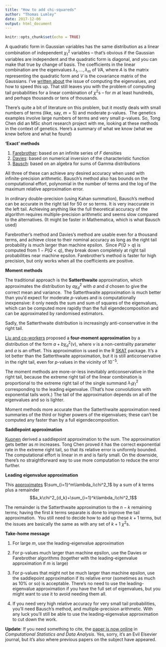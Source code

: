 ```yaml
---
title: "How to add chi-squareds"
author: "Thomas Lumley"
date: 2017-12-06
output: html_document
---
```


```r
knitr::opts_chunk$set(echo = TRUE)
```

A quadratic form in Gaussian variables has the same distribution as a linear combination of independent $\chi^2_1$ variables -- that’s obvious if the Gaussian variables are independent and the quadratic form is diagonal, and you can make that true by change of basis. The coefficients in the linear combination are the eigenvalues $\lambda_1,\dots,\lambda_m$ of $VA$, where $A$ is the matrix representing the quadratic form and $V$ is the covariance matrix of the Gaussians. I’ve [written about](https://notstatschat.netlify.com/2016/09/27/large-quadratic-forms/) the issue of computing the eigenvalues, and how to speed this up. That still leaves you with the problem of computing tail probabilities for a linear combination of $\chi^2$s -- for $m$ at least hundreds, and perhaps thousands or tens of thousands. 

There’s quite a bit of literature on this problem, but it mostly deals with small numbers of terms (like, say, $m=5$) and moderate p-values.  The genetics examples involve large numbers of terms and very small p-values. So, Tong Chen did an MSc short research project with me, looking at these methods in the context of genetics. Here’s a summary of what we know (what we knew before and what he found)

**‘Exact’ methods  
**

1.  [Farebrother](https://www.jstor.org/stable/2347721): based on an infinite series of $F$ densities  
2.  [Davies](https://www.jstor.org/stable/2346911): based on numerical inversion of the characteristic function
3.  [Bausch](https://arxiv.org/abs/1208.2691): based on an algebra for sums of Gamma distributions

All three of these can achieve any desired accuracy when used with infinite-precision arithmetic. Bausch’s method also has bounds on the computational effort, polynomial in the number of terms and the log of the maximum relative approximation error.

In ordinary double-precision (using Kahan summation), Bausch’s method can be accurate in the right tail for 50 or so terms. It is very inaccurate in the left tail. Achieving anything like the full theoretical accuracy of the algorithm requires multiple-precision arithmetic and seems slow compared to the alternatives. (It might be faster in Mathematica, which is what Bausch used)

Farebrother’s method and Davies’s method are usable even for a thousand terms, and achieve close to their nominal accuracy as long as the right tail probability is much larger than machine epsilon.  Since $P(Q>q)$ is computed from $1-P(Q<q)$, they break down completely at right tail probabilities near machine epsilon. Farebrother’s method is faster for high precision, but only works when all the coefficients are positive. 

**Moment methods**

The traditional approach is the **Satterthwaite** approximation, which approximates the distribution by $a\chi^2_d$ with $a$ and $d$ chosen to give the correct mean and variance.  The Satterthwaite approximation is much better than you’d expect for moderate $p$-values and is computationally inexpensive: it only needs the sum and sum of squares of the eigenvalues, which can be computed more rapidly than the full eigendecomposition and can be approximated by randomised estimators.

Sadly, the Satterthwaite distribution is increasingly anti-conservative in the right tail.

[Liu and co-workers](https://www.sciencedirect.com/science/article/pii/S0167947308005653) proposed a **four-moment approximation** by a distribution of the form $a+b\chi^2_d(\nu)$, where $\nu$ is a non-centrality parameter and $a$ is an offset. This approximation is used in the R [SKAT](https://www.hsph.harvard.edu/skat/) package. It’s a lot better than the Satterthwaite approximation, but it is still anticonservative in the right tail, even for $p$-values in the vicinity of $10^{-5}$.

The moment methods are more-or-less inevitably anticonservative in the right tail, because the extreme right tail of the linear combination is proportional to the extreme right tail of the single summand $\lambda_1\chi^2_1$ corresponding to the leading eigenvalue. (That’s how convolutions with exponential tails work.) The tail of the approximation depends on all of the eigenvalues and so is lighter. 

Moment methods more accurate than the Satterthwaite approximation need summaries of the third or higher powers of the eigenvalues; these can’t be computed any faster than by a full eigendecomposition.

**Saddlepoint approximation**

[Kuonen](https://www.jstor.org/stable/2673596) derived a saddlepoint approximation to the sum. The approximation gets better as $m$ increases. Tong Chen proved it has the correct exponential rate in the extreme right tail, so that its relative error is uniformly bounded. The computational effort is linear in $m$ and is fairly small. On the downside, there’s no straightforward way to use more computation to reduce the error further.

**Leading eigenvalue approximation**

This [approximates](https://www.biorxiv.org/content/early/2016/11/04/085639) $\sum_{i=1}^m\lambda_i\chi^2_1$ by a sum of $k$ terms plus a remainder  
$$a_k\chi^2_{d_k}+\sum_{i=1}^k\lambda_i\chi^2_1$$

The remainder is the Satterthwaite approximation to the $n-k$ remaining terms; having the first $k$ terms separate is done to improve the tail approximation.  You still need to decide how to add up these $k+1$ terms, but the issues are basically the same as with any set of $k+1$ $\chi^2$s.

**Take-home message**

1.  For large $m$, use the leading-eigenvalue approximation  
    
2.  For p-values much larger than machine epsilon, use the Davies or Farebrother algorithms (together with the leading-eigenvalue approximation if $m$ is large)  
    
3.  For p-values that might not be much larger than machine epsilon, use the saddlepoint approximation if its relative error (sometimes as much as 10% or so) is acceptable. There’s no need to use the leading-eigenvalue approximation if you have the full set of eigenvalues, but you might want to use it to avoid needing them all.  
    
4.  If you need very high relative accuracy for very small tail probabilities, you’ll need Bausch’s method, and multiple-precision arithmetic. With any luck you’ll still be able to use the leading-eigenvalue approximation to cut down the work.   

**Update**: If you need something to cite, the [paper is now online](https://doi.org/10.1016/j.csda.2019.05.002) in *Computational Statistics and Data Analysis*.  Yes, sorry, it's an Evil Elsevier journal, but it's also where previous papers on the subject have appeared.